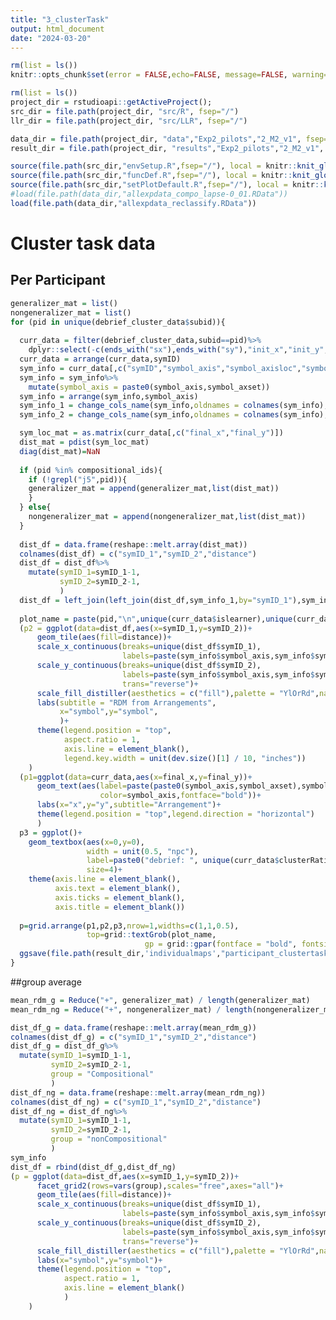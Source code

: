 ```yaml
---
title: "3_clusterTask"
output: html_document
date: "2024-03-20"
---
```


```r

rm(list = ls())
knitr::opts_chunk$set(error = FALSE,echo=FALSE, message=FALSE, warning=FALSE,fig.height = 9,fig.width = 16)

rm(list = ls())
project_dir = rstudioapi::getActiveProject();
src_dir = file.path(project_dir, "src/R", fsep="/")
llr_dir = file.path(project_dir, "src/LLR", fsep="/")

data_dir = file.path(project_dir, "data","Exp2_pilots","2_M2_v1", fsep="/")
result_dir = file.path(project_dir, "results","Exp2_pilots","2_M2_v1", fsep="/")

source(file.path(src_dir,"envSetup.R",fsep="/"), local = knitr::knit_global())
source(file.path(src_dir,"funcDef.R",fsep="/"), local = knitr::knit_global())
source(file.path(src_dir,"setPlotDefault.R",fsep="/"), local = knitr::knit_global())
#load(file.path(data_dir,"allexpdata_compo_lapse-0_01.RData"))
load(file.path(data_dir,"allexpdata_reclassify.RData"))
```

# Cluster task data
## Per Participant{.tabset}
```r
generalizer_mat = list()
nongeneralizer_mat = list()
for (pid in unique(debrief_cluster_data$subid)){
  
  curr_data = filter(debrief_cluster_data,subid==pid)%>%
    dplyr::select(-c(ends_with("sx"),ends_with("sy"),"init_x","init_y","X.x","X.y"))
  curr_data = arrange(curr_data,symID)
  sym_info = curr_data[,c("symID","symbol_axis","symbol_axisloc","symbol_axset")]
  sym_info = sym_info%>%
    mutate(symbol_axis = paste0(symbol_axis,symbol_axset))
  sym_info = arrange(sym_info,symbol_axis)
  sym_info_1 = change_cols_name(sym_info,oldnames = colnames(sym_info),newnames = paste0(colnames(sym_info),"_1"))
  sym_info_2 = change_cols_name(sym_info,oldnames = colnames(sym_info),newnames = paste0(colnames(sym_info),"_2"))

  sym_loc_mat = as.matrix(curr_data[,c("final_x","final_y")])
  dist_mat = pdist(sym_loc_mat)
  diag(dist_mat)=NaN
  
  if (pid %in% compositional_ids){
    if (!grepl("j5",pid)){
    generalizer_mat = append(generalizer_mat,list(dist_mat))
    }
  } else{
    nongeneralizer_mat = append(nongeneralizer_mat,list(dist_mat))
  }
  
  dist_df = data.frame(reshape::melt.array(dist_mat))
  colnames(dist_df) = c("symID_1","symID_2","distance")
  dist_df = dist_df%>%
    mutate(symID_1=symID_1-1,
           symID_2=symID_2-1,
           )
  dist_df = left_join(left_join(dist_df,sym_info_1,by="symID_1"),sym_info_2,by="symID_2")
  
  plot_name = paste(pid,"\n",unique(curr_data$islearner),unique(curr_data$isgeneralizer))
  (p2 = ggplot(data=dist_df,aes(x=symID_1,y=symID_2))+
      geom_tile(aes(fill=distance))+
      scale_x_continuous(breaks=unique(dist_df$symID_1),
                         labels=paste(sym_info$symbol_axis,sym_info$symbol_axisloc,sep="_"))+
      scale_y_continuous(breaks=unique(dist_df$symID_2),
                         labels=paste(sym_info$symbol_axis,sym_info$symbol_axisloc,sep="_"),
                         trans="reverse")+
      scale_fill_distiller(aesthetics = c("fill"),palette = "YlOrRd",na.value = "white")+
      labs(subtitle = "RDM from Arrangements",
           x="symbol",y="symbol",
           )+
      theme(legend.position = "top",
            aspect.ratio = 1,
            axis.line = element_blank(),
            legend.key.width = unit(dev.size()[1] / 10, "inches"))
    )
  (p1=ggplot(data=curr_data,aes(x=final_x,y=final_y))+
      geom_text(aes(label=paste(paste0(symbol_axis,symbol_axset),symbol_axisloc,sep="_"),
                    color=symbol_axis,fontface="bold"))+
      labs(x="x",y="y",subtitle="Arrangement")+
      theme(legend.position = "top",legend.direction = "horizontal")
      )
  p3 = ggplot()+
    geom_textbox(aes(x=0,y=0),
                 width = unit(0.5, "npc"),
                 label=paste0("debrief: ", unique(curr_data$clusterRationale)),
                 size=4)+
    theme(axis.line = element_blank(),
          axis.text = element_blank(),
          axis.ticks = element_blank(),
          axis.title = element_blank())
      
  p=grid.arrange(p1,p2,p3,nrow=1,widths=c(1,1,0.5),
                 top=grid::textGrob(plot_name,
                              gp = grid::gpar(fontface = "bold", fontsize = 20)))
  ggsave(file.path(result_dir,'individualmaps',"participant_clustertask",paste0(pid,'.png')),plot = p,width = 16,height = 9)  
}
```


##group average
```r

mean_rdm_g = Reduce("+", generalizer_mat) / length(generalizer_mat)
mean_rdm_ng = Reduce("+", nongeneralizer_mat) / length(nongeneralizer_mat)

dist_df_g = data.frame(reshape::melt.array(mean_rdm_g))
colnames(dist_df_g) = c("symID_1","symID_2","distance")
dist_df_g = dist_df_g%>%
  mutate(symID_1=symID_1-1,
         symID_2=symID_2-1,
         group = "Compositional"
         )
dist_df_ng = data.frame(reshape::melt.array(mean_rdm_ng))
colnames(dist_df_ng) = c("symID_1","symID_2","distance")
dist_df_ng = dist_df_ng%>%
  mutate(symID_1=symID_1-1,
         symID_2=symID_2-1,
         group = "nonCompositional"
         )
sym_info
dist_df = rbind(dist_df_g,dist_df_ng)
(p = ggplot(data=dist_df,aes(x=symID_1,y=symID_2))+
      facet_grid2(rows=vars(group),scales="free",axes="all")+
      geom_tile(aes(fill=distance))+
      scale_x_continuous(breaks=unique(dist_df$symID_1),
                         labels=paste(sym_info$symbol_axis,sym_info$symbol_axisloc,sep="_"))+
      scale_y_continuous(breaks=unique(dist_df$symID_2),
                         labels=paste(sym_info$symbol_axis,sym_info$symbol_axisloc,sep="_"),
                         trans="reverse")+
      scale_fill_distiller(aesthetics = c("fill"),palette = "YlOrRd",na.value = "white")+
      labs(x="symbol",y="symbol")+
      theme(legend.position = "top",
            aspect.ratio = 1,
            axis.line = element_blank()
            )
    )
```
